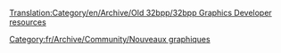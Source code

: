 [[Translation:Category/en/Archive/Old 32bpp/32bpp Graphics Developer resources]]

[[Category:fr/Archive/Community/Nouveaux graphiques]] 